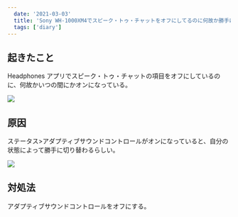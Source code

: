 ```yaml
---
  date: '2021-03-03'
  title: 'Sony WH-1000XM4でスピーク・トゥ・チャットをオフにしてるのに何故か勝手にオンになる原因と対処法'
  tags: ['diary']
---
```



## 起きたこと

Headphones アプリでスピーク・トゥ・チャットの項目をオフにしているのに、何故かいつの間にかオンになっている。

<Image
  src="/assets/Sony-WH-1000XM4-Screenshot01.jpg"
/>

## 原因

ステータス>アダプティブサウンドコントロールがオンになっていると、自分の状態によって勝手に切り替わるらしい。

<Image
  src="/assets/Sony-WH-1000XM4-Screenshot02.jpg"
/>

## 対処法

アダプティブサウンドコントロールをオフにする。
